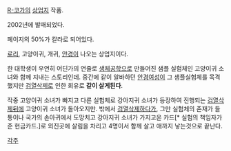 [[R-코가]]의 [[상업지]] 작품.

2002년에 발매되었다.

페이지의 50%가 칼라로 되어있다.

[[로리]], 고양이귀, 개귀, [[안경]]이 나오는 상업지이다.

한 대학생이 우연히 어딘가의 연줄로 [[생체공학]]으로 만들어진 샘플 실험체인 고양이귀 소녀와 함께 지내는 스토리인데. 중간에 같이 알바하던 [[안경]]여성이 그 샘플실험체를 목격했지만 [[검열삭제]]로 인한 회유로 '''같이 살게된다'''.

작중 고양이귀 소녀가 빠지고 다른 실험체로 강아지귀 소녀가 등장하여 진행되는 [[검열삭제]]뒤에 고양이귀 소녀가 돌아오지만. 밖에서 [[검열삭제]]하다가, 그만 실험체의 존재가 들통이나 국가의 손아귀에서 도망치고 강아지귀 소녀가 가지고온 카드[* 실험의 책임자가 준 현금카드.]로 외진곳에 살림을 차리고 4명이서 함께 살고 애까지 낳는것으로 끝난다.

[[각주]]
